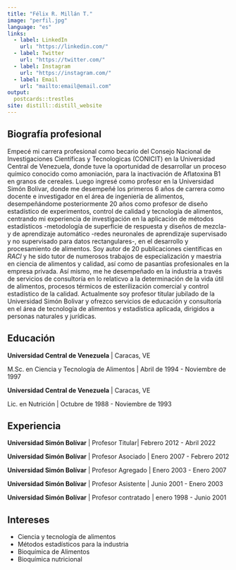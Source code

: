 ```yaml
---
title: "Félix R. Millán T."
image: "perfil.jpg"
language: "es"
links:
  - label: LinkedIn
    url: "https://linkedin.com/"
  - label: Twitter
    url: "https://twitter.com/"
  - label: Instagram
    url: "https://instagram.com/"
  - label: Email
    url: "mailto:email@email.com"
output:
  postcards::trestles
site: distill::distill_website
---
```

 
## Biografía profesional

Empecé mi carrera profesional como becario del Consejo Nacional de Investigaciones Científicas y Tecnologicas (CONICIT) en la Universidad Central de Venezuela, donde tuve la oportunidad de desarrollar un proceso químico conocido como amoniación, para la inactivación de Aflatoxina B1 en granos de cereales. Luego ingresé como profesor en la Universidad Simón Bolívar, donde me desempeñé los primeros 6 años de carrera como docente e investigador en el área de ingeniería de alimentos, desempeñándome posteriormente 20 años como profesor de diseño estadístico de experimentos, control de calidad y tecnología de alimentos, centrando mi experiencia de investigación en la aplicación de métodos estadísticos -metodología de superficie de respuesta y diseños de mezcla- y de aprendizaje automático -redes neuronales de aprendizaje supervisado y no supervisado para datos rectangulares-, en el desarrollo y procesamiento de alimentos. Soy autor de 20 publicaciones científicas en *RACI* y he sido tutor de numerosos trabajos de especialización y maestria en ciencia de alimentos y calidad, así como de pasantías profesionales en la empresa privada. Así mismo, me he desempeñado en la industria a través de servicios de consultoría en lo relaticvo a la determinación de la vida útil de alimentos, procesos térmicos de esterilización comercial y control estadístico de la calidad. Actualmente soy profesor titular jubilado de la Universidad Simón Bolivar y ofrezco servicios de educación y consultoría en el área de tecnología de alimentos y estadística aplicada, dirigidos a personas naturales y jurídicas.



## Educación

**Universidad Central de Venezuela** | Caracas, VE

M.Sc. en Ciencia y Tecnología de Alimentos | Abril de 1994 - Noviembre de 1997

**Universidad Central de Venezuela** | Caracas, VE

Lic. en Nutrición | Octubre de 1988 - Noviembre de 1993

## Experiencia

**Universidad Simón Bolívar** | Profesor Titular| Febrero 2012 - Abril 2022

**Universidad Simón Bolívar** | Profesor Asociado | Enero 2007 - Febrero 2012

**Universidad Simón Bolívar** | Profesor Agregado | Enero 2003 - Enero 2007

**Universidad Simón Bolívar** | Profesor Asistente | Junio 2001 - Enero 2003

**Universidad Simón Bolívar** | Profesor contratado | enero 1998 - Junio 2001

## Intereses

* Ciencia y tecnología de alimentos
* Métodos estadísticos para la industria
* Bioquímica de Alimentos
* Bioquímica nutricional